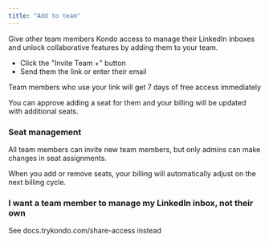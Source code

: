 ```yaml
---
title: "Add to team"
---
```


Give other team members Kondo access to manage their LinkedIn inboxes and unlock collaborative features by adding them to your team. 

- Click the "Invite Team +" button 
- Send them the link or enter their email 

Team members who use your link will get 7 days of free access immediately

You can approve adding a seat for them and your billing will be updated with additional seats. 

### Seat management 

All team members can invite new team members, but only admins can make changes in seat assignments. 

When you add or remove seats, your billing will automatically adjust on the next billing cycle. 

### I want a team member to manage my LinkedIn inbox, not their own

See docs.trykondo.com/share-access instead